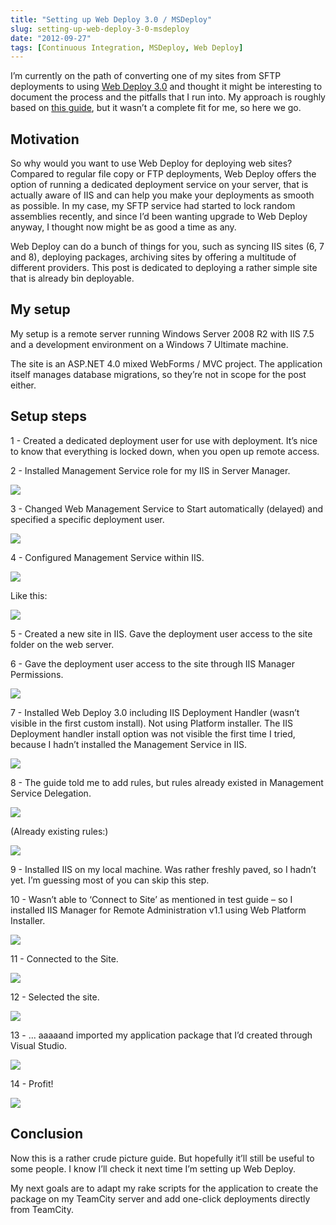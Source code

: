 ```yaml
---
title: "Setting up Web Deploy 3.0 / MSDeploy"
slug: setting-up-web-deploy-3-0-msdeploy
date: "2012-09-27"
tags: [Continuous Integration, MSDeploy, Web Deploy]
---
```


I’m currently on the path of converting one of my sites from SFTP deployments to using [Web Deploy 3.0](http://www.iis.net/downloads/microsoft/web-deploy) and thought it might be interesting to document the process and the pitfalls that I run into. My approach is roughly based on [this guide](http://www.iis.net/learn/publish/using-web-deploy/configure-the-web-deployment-handler), but it wasn’t a complete fit for me, so here we go.
  
## Motivation
  
So why would you want to use Web Deploy for deploying web sites? Compared to regular file copy or FTP deployments, Web Deploy offers the option of running a dedicated deployment service on your server, that is actually aware of IIS and can help you make your deployments as smooth as possible. In my case, my SFTP service had started to lock random assemblies recently, and since I’d been wanting upgrade to Web Deploy anyway, I thought now might be as good a time as any.
  
Web Deploy can do a bunch of things for you, such as syncing IIS sites (6, 7 and 8), deploying packages, archiving sites by offering a multitude of different providers. This post is dedicated to deploying a rather simple site that is already bin deployable.
  
## My setup
  
My setup is a remote server running Windows Server 2008 R2 with IIS 7.5 and a development environment on a Windows 7 Ultimate machine. 
  
The site is an ASP.NET 4.0 mixed WebForms / MVC project. The application itself manages database migrations, so they’re not in scope for the post either.
  
## Setup steps
  
1 - Created a dedicated deployment user for use with deployment. It’s nice to know that everything is locked down, when you open up remote access.
  
2 - Installed Management Service role for my IIS in Server Manager.
  
<img src="/image_thumb_10.png" />
  
3 - Changed Web Management Service to Start automatically (delayed) and specified a specific deployment user.
  
<img src="/4_thumb.png" />
  
4 - Configured Management Service within IIS.
  
<img src="/1_thumb.png" />
  
Like this:
  
<img src="/2_thumb.png" />
  
5 - Created a new site in IIS. Gave the deployment user access to the site folder on the web server. 
  
6 - Gave the deployment user access to the site through IIS Manager Permissions.
  
<img src="/5_thumb.png" />
  
7 - Installed Web Deploy 3.0 including IIS Deployment Handler (wasn’t visible in the first custom install). Not using Platform installer. The IIS Deployment handler install option was not visible the first time I tried, because I hadn’t installed the Management Service in IIS.
  
<img src="/16_thumb.png" />
  
8 - The guide told me to add rules, but rules already existed in Management Service Delegation.
  
<img src="/15-out-of-order_thumb.png" />
  
(Already existing rules:)
  
<img src="/7_thumb.png" />
  
9 - Installed IIS on my local machine. Was rather freshly paved, so I hadn’t yet. I’m guessing most of you can skip this step.
  
10 - Wasn’t able to ‘Connect to Site’ as mentioned in test guide – so I installed IIS Manager for Remote Administration v1.1 using Web Platform Installer.
  
<img src="/9_thumb.png" />
  
11 - Connected to the Site.
  
<img src="/10_thumb.png" />
  
12 - Selected the site.
  
<img src="/11_thumb.png" />
  
13 - ... aaaaand imported my application package that I’d created through Visual Studio.
  
<img src="/13_thumb.png" />
  
14 - Profit!
  
<img src="/14_thumb.png" />
  
## Conclusion
  
Now this is a rather crude picture guide. But hopefully it’ll still be useful to some people. I know I’ll check it next time I’m setting up Web Deploy.
  
My next goals are to adapt my rake scripts for the application to create the package on my TeamCity server and add one-click deployments directly from TeamCity.
